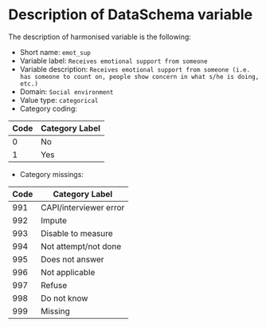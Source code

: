 # Description of DataSchema variable

The description of harmonised variable is the following:

* Short name: `emot_sup`
* Variable label: `Receives emotional support from someone`
* Variable description: `Receives emotional support from someone (i.e. has someone to count on, people show concern in what s/he is doing, etc.)`
* Domain: `Social environment`
* Value type: `categorical`
* Category coding:

**Code** | **Category Label**
-------- | ------------------
0        | No
1        | Yes

* Category missings: 

**Code** | **Category Label**
----| ------------------
991 | CAPI/interviewer error
992 | Impute
993 | Disable to measure
994 | Not attempt/not done
995 | Does not answer
996 | Not applicable
997 | Refuse
998 | Do not know
999 | Missing


